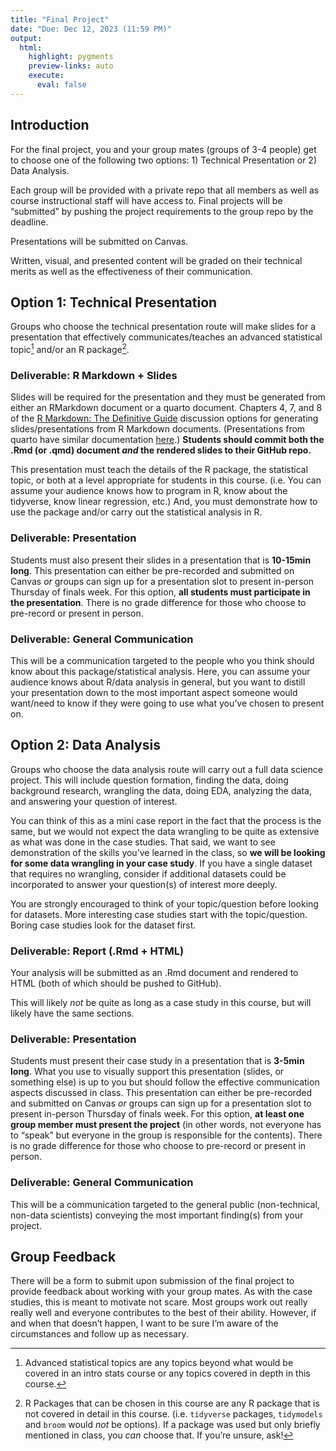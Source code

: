 ```yaml
---
title: "Final Project"
date: "Due: Dec 12, 2023 (11:59 PM)"
output: 
  html: 
    highlight: pygments
    preview-links: auto
    execute:
      eval: false
---
```


## Introduction

For the final project, you and your group mates (groups of 3-4 people) get to choose one of the following two options: 1) Technical Presentation or 2) Data Analysis.

Each group will be provided with a private repo that all members as well as course instructional staff will have access to. Final projects will be "submitted" by pushing the project requirements to the group repo by the deadline.

Presentations will be submitted on Canvas.

Written, visual, and presented content will be graded on their technical merits as well as the effectiveness of their communication.

## Option 1: Technical Presentation

Groups who choose the technical presentation route will make slides for a presentation that effectively communicates/teaches an advanced statistical topic[^1] and/or an R package[^2].

[^1]: Advanced statistical topics are any topics beyond what would be covered in an intro stats course or any topics covered in depth in this course.

[^2]: R Packages that can be chosen in this course are any R package that is not covered in detail in this course. (i.e. `tidyverse` packages, `tidymodels` and `broom` would *not* be options). If a package was used but only briefly mentioned in class, you *can* choose that. If you're unsure, ask!

### Deliverable: R Markdown + Slides

Slides will be required for the presentation and they must be generated from either an RMarkdown document or a quarto document. Chapters 4, 7, and 8 of the [R Markdown: The Definitive Guide](https://bookdown.org/yihui/rmarkdown/) discussion options for generating slides/presentations from R Markdown documents. (Presentations from quarto have similar documentation [here](https://quarto.org/docs/presentations/).) **Students should commit both the .Rmd (or .qmd) document *and* the rendered slides to their GitHub repo.**

This presentation must teach the details of the R package, the statistical topic, or both at a level appropriate for students in this course. (i.e. You can assume your audience knows how to program in R, know about the tidyverse, know linear regression, etc.) And, you must demonstrate how to use the package and/or carry out the statistical analysis in R.

### Deliverable: Presentation

Students must also present their slides in a presentation that is **10-15min long**. This presentation can either be pre-recorded and submitted on Canvas *or* groups can sign up for a presentation slot to present in-person Thursday of finals week. For this option, **all students must participate in the presentation**. There is no grade difference for those who choose to pre-record or present in person.

### Deliverable: General Communication

This will be a communication targeted to the people who you think should know about this package/statistical analysis. Here, you can assume your audience knows about R/data analysis in general, but you want to distill your presentation down to the most important aspect someone would want/need to know if they were going to use what you've chosen to present on.

## Option 2: Data Analysis

Groups who choose the data analysis route will carry out a full data science project. This will include question formation, finding the data, doing background research, wrangling the data, doing EDA, analyzing the data, and answering your question of interest.

You can think of this as a mini case report in the fact that the process is the same, but we would not expect the data wrangling to be quite as extensive as what was done in the case studies. That said, we want to see demonstration of the skills you've learned in the class, so **we will be looking for some data wrangling in your case study**. If you have a single dataset that requires no wrangling, consider if additional datasets could be incorporated to answer your question(s) of interest more deeply.

You are strongly encouraged to think of your topic/question before looking for datasets. More interesting case studies start with the topic/question. Boring case studies look for the dataset first.

### Deliverable: Report (.Rmd + HTML)

Your analysis will be submitted as an .Rmd document and rendered to HTML (both of which should be pushed to GitHub).

This will likely *not* be quite as long as a case study in this course, but will likely have the same sections.

### Deliverable: Presentation

Students must present their case study in a presentation that is **3-5min long**. What you use to visually support this presentation (slides, or something else) is up to you but should follow the effective communication aspects discussed in class. This presentation can either be pre-recorded and submitted on Canvas *or* groups can sign up for a presentation slot to present in-person Thursday of finals week. For this option, **at least one group member must present the project** (in other words, not everyone has to "speak" but everyone in the group is responsible for the contents). There is no grade difference for those who choose to pre-record or present in person.

### Deliverable: General Communication

This will be a communication targeted to the general public (non-technical, non-data scientists) conveying the most important finding(s) from your project.

## Group Feedback

There will be a form to submit upon submission of the final project to provide feedback about working with your group mates. As with the case studies, this is meant to motivate not scare. Most groups work out really really well and everyone contributes to the best of their ability. However, if and when that doesn't happen, I want to be sure I'm aware of the circumstances and follow up as necessary.
